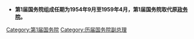 *'''第1届国务院组成任期为1954年9月至1959年4月，第1届国务院取代原[[中华人民共和国政务院|政务院]]。'''

[[Category:第1届国务院|Category:第1届国务院]]
[[Category:历届国务院副总理|Category:历届国务院副总理]]